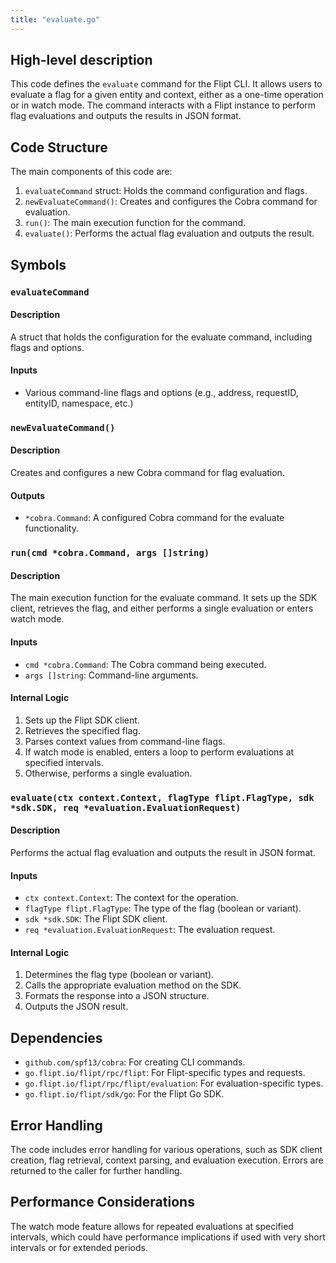 ```yaml
---
title: "evaluate.go"
---
```


## High-level description

This code defines the `evaluate` command for the Flipt CLI. It allows users to evaluate a flag for a given entity and context, either as a one-time operation or in watch mode. The command interacts with a Flipt instance to perform flag evaluations and outputs the results in JSON format.

## Code Structure

The main components of this code are:

1. `evaluateCommand` struct: Holds the command configuration and flags.
2. `newEvaluateCommand()`: Creates and configures the Cobra command for evaluation.
3. `run()`: The main execution function for the command.
4. `evaluate()`: Performs the actual flag evaluation and outputs the result.

## Symbols

### `evaluateCommand`
#### Description
A struct that holds the configuration for the evaluate command, including flags and options.

#### Inputs
- Various command-line flags and options (e.g., address, requestID, entityID, namespace, etc.)

### `newEvaluateCommand()`
#### Description
Creates and configures a new Cobra command for flag evaluation.

#### Outputs
- `*cobra.Command`: A configured Cobra command for the evaluate functionality.

### `run(cmd *cobra.Command, args []string)`
#### Description
The main execution function for the evaluate command. It sets up the SDK client, retrieves the flag, and either performs a single evaluation or enters watch mode.

#### Inputs
- `cmd *cobra.Command`: The Cobra command being executed.
- `args []string`: Command-line arguments.

#### Internal Logic
1. Sets up the Flipt SDK client.
2. Retrieves the specified flag.
3. Parses context values from command-line flags.
4. If watch mode is enabled, enters a loop to perform evaluations at specified intervals.
5. Otherwise, performs a single evaluation.

### `evaluate(ctx context.Context, flagType flipt.FlagType, sdk *sdk.SDK, req *evaluation.EvaluationRequest)`
#### Description
Performs the actual flag evaluation and outputs the result in JSON format.

#### Inputs
- `ctx context.Context`: The context for the operation.
- `flagType flipt.FlagType`: The type of the flag (boolean or variant).
- `sdk *sdk.SDK`: The Flipt SDK client.
- `req *evaluation.EvaluationRequest`: The evaluation request.

#### Internal Logic
1. Determines the flag type (boolean or variant).
2. Calls the appropriate evaluation method on the SDK.
3. Formats the response into a JSON structure.
4. Outputs the JSON result.

## Dependencies
- `github.com/spf13/cobra`: For creating CLI commands.
- `go.flipt.io/flipt/rpc/flipt`: For Flipt-specific types and requests.
- `go.flipt.io/flipt/rpc/flipt/evaluation`: For evaluation-specific types.
- `go.flipt.io/flipt/sdk/go`: For the Flipt Go SDK.

## Error Handling
The code includes error handling for various operations, such as SDK client creation, flag retrieval, context parsing, and evaluation execution. Errors are returned to the caller for further handling.

## Performance Considerations
The watch mode feature allows for repeated evaluations at specified intervals, which could have performance implications if used with very short intervals or for extended periods.